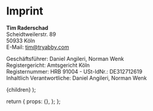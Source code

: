 
# Imprint

**Tim Raderschad**  
Scheidtweilerstr. 89  
50933 Köln  
E-Mail: [tim@tryabby.com](mailto:tim@tryabby.com)

Geschäftsführer: Daniel Angileri, Norman Wenk  
Registergericht: Amtsgericht Köln  
Registernummer: HRB 91004 - USt-IdNr.: DE312712619  
Inhaltlich Verantwortliche: Daniel Angileri, Norman Wenk

  <MarketingLayout seoTitle="Imprint" isMarkdown>
    {children}
  </MarketingLayout>
);

  return {
    props: {},
  };
};
